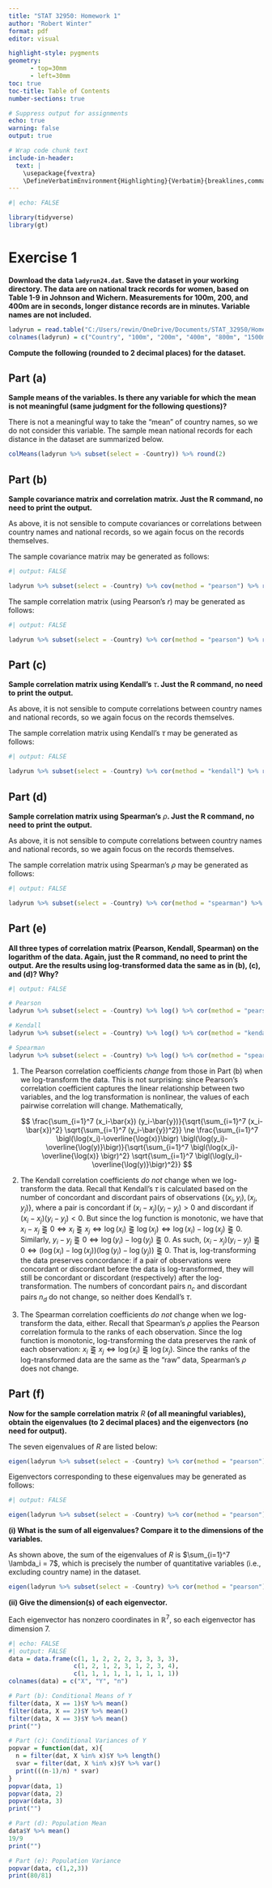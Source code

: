 ```yaml
---
title: "STAT 32950: Homework 1"
author: "Robert Winter"
format: pdf
editor: visual

highlight-style: pygments
geometry:
      - top=30mm
      - left=30mm
toc: true
toc-title: Table of Contents
number-sections: true

# Suppress output for assignments
echo: true
warning: false
output: true

# Wrap code chunk text
include-in-header:
  text: |
    \usepackage{fvextra}
    \DefineVerbatimEnvironment{Highlighting}{Verbatim}{breaklines,commandchars=\\\{\}}
---
```


```r
#| echo: FALSE

library(tidyverse)
library(gt)
```

# Exercise 1

**Download the data `ladyrun24.dat`. Save the dataset in your working directory. The data are on national track records for women, based on Table 1-9 in Johnson and Wichern. Measurements for 100m, 200, and 400m are in seconds, longer distance records are in minutes. Variable names are not included.**

```r
ladyrun = read.table("C:/Users/rewin/OneDrive/Documents/STAT_32950/Homework/HW1/ladyrun24.dat")
colnames(ladyrun) = c("Country", "100m", "200m", "400m", "800m", "1500m", "3000m", "Marathon")
```

**Compute the following (rounded to 2 decimal places) for the dataset.**

## Part (a)

**Sample means of the variables. Is there any variable for which the mean is not meaningful (same judgment for the following questions)?**

There is not a meaningful way to take the "mean" of country names, so we do not consider this variable. The sample mean national records for each distance in the dataset are summarized below.

```r
colMeans(ladyrun %>% subset(select = -Country)) %>% round(2)
```

## Part (b)

**Sample covariance matrix and correlation matrix. Just the R command, no need to print the output.**

As above, it is not sensible to compute covariances or correlations between country names and national records, so we again focus on the records themselves.

The sample covariance matrix may be generated as follows:

```r
#| output: FALSE

ladyrun %>% subset(select = -Country) %>% cov(method = "pearson") %>% round(2)
```

The sample correlation matrix (using Pearson's $r$) may be generated as follows:

```r
#| output: FALSE

ladyrun %>% subset(select = -Country) %>% cor(method = "pearson") %>% round(2)
```

## Part (c)

**Sample correlation matrix using Kendall's** $\tau$**. Just the R command, no need to print the output.**

As above, it is not sensible to compute correlations between country names and national records, so we again focus on the records themselves.

The sample correlation matrix using Kendall's $\tau$ may be generated as follows:

```r
#| output: FALSE

ladyrun %>% subset(select = -Country) %>% cor(method = "kendall") %>% round(2)
```

## Part (d)

**Sample correlation matrix using Spearman's** $\rho$**. Just the R command, no need to print the output.**

As above, it is not sensible to compute correlations between country names and national records, so we again focus on the records themselves.

The sample correlation matrix using Spearman's $\rho$ may be generated as follows:

```r
#| output: FALSE

ladyrun %>% subset(select = -Country) %>% cor(method = "spearman") %>% round(2)
```

## Part (e)

**All three types of correlation matrix (Pearson, Kendall, Spearman) on the logarithm of the data. Again, just the R command, no need to print the output. Are the results using log-transformed data the same as in (b), (c), and (d)? Why?**

```r
#| output: FALSE

# Pearson
ladyrun %>% subset(select = -Country) %>% log() %>% cor(method = "pearson") %>% round(2)

# Kendall
ladyrun %>% subset(select = -Country) %>% log() %>% cor(method = "kendall") %>% round(2)

# Spearman
ladyrun %>% subset(select = -Country) %>% log() %>% cor(method = "spearman") %>% round(2)
```

1.  The Pearson correlation coefficients *change* from those in Part (b) when we log-transform the data. This is not surprising: since Pearson's correlation coefficient captures the linear relationship between two variables, and the log transformation is nonlinear, the values of each pairwise correlation will change. Mathematically,

    $$
    \frac{\sum_{i=1}^7 (x_i-\bar{x}) (y_i-\bar{y})}{\sqrt{\sum_{i=1}^7 (x_i-\bar{x})^2} \sqrt{\sum_{i=1}^7 (y_i-\bar{y})^2}} \ne 
    \frac{\sum_{i=1}^7 \bigl(\log(x_i)-\overline{\log(x)}\bigr) \bigl(\log(y_i)-\overline{\log(y)}\bigr)}{\sqrt{\sum_{i=1}^7 \bigl(\log(x_i)-\overline{\log(x)} \bigr)^2} \sqrt{\sum_{i=1}^7 \bigl(\log(y_i)-\overline{\log(y)}\bigr)^2}}
    $$

2.  The Kendall correlation coefficients *do not* change when we log-transform the data. Recall that Kendall's $\tau$ is calculated based on the number of concordant and discordant pairs of observations $\{(x_i,y_i), (x_j,y_j)\}$, where a pair is concordant if $(x_i-x_j)(y_i-y_j)>0$ and discordant if $(x_i-x_j)(y_i-y_j)<0$. But since the log function is monotonic, we have that $x_i - x_j \gtreqqless 0 \Leftrightarrow x_i \gtreqqless x_j \Leftrightarrow \log(x_i) \gtreqqless \log(x_j) \Leftrightarrow \log(x_i) - \log(x_j) \gtreqqless 0$. Similarly, $y_i - y_j \gtreqqless 0 \Leftrightarrow \log(y_i) - \log(y_j) \gtreqqless 0$. As such, $(x_i - x_j)(y_i - y_j) \gtreqqless 0 \Leftrightarrow \bigl(\log(x_i) - \log(x_j)\bigr) \bigl(\log(y_i) - \log(y_j)\bigr) \gtreqqless 0$. That is, log-transforming the data preserves concordance: if a pair of observations were concordant or discordant before the data is log-transformed, they will still be concordant or discordant (respectively) after the log-transformation. The numbers of concordant pairs $n_c$ and discordant pairs $n_d$ do not change, so neither does Kendall's $\tau$.

3.  The Spearman correlation coefficients *do not* change when we log-transform the data, either. Recall that Spearman's $\rho$ applies the Pearson correlation formula to the ranks of each observation. Since the log function is monotonic, log-transforming the data preserves the rank of each observation: $x_i \gtreqqless x_j \Leftrightarrow \log(x_i) \gtreqqless \log(x_j)$. Since the ranks of the log-transformed data are the same as the "raw" data, Spearman's $\rho$ does not change.

## Part (f)

**Now for the sample correlation matrix** $R$ **(of all meaningful variables), obtain the eigenvalues (to 2 decimal places) and the eigenvectors (no need for output).**

The seven eigenvalues of $R$ are listed below:

```r
eigen(ladyrun %>% subset(select = -Country) %>% cor(method = "pearson"))$values %>% round(2)
```

Eigenvectors corresponding to these eigenvalues may be generated as follows:

```r
#| output: FALSE

eigen(ladyrun %>% subset(select = -Country) %>% cor(method = "pearson"))$vectors %>% round(2)
```

**(i) What is the sum of all eigenvalues? Compare it to the dimensions of the variables.**

As shown above, the sum of the eigenvalues of $R$ is $\sum_{i=1}^7 \lambda_i = 7$, which is precisely the number of quantitative variables (i.e., excluding country name) in the dataset.

```r
eigen(ladyrun %>% subset(select = -Country) %>% cor(method = "pearson"))$values %>% sum()
```

**(ii) Give the dimension(s) of each eigenvector.**

Each eigenvector has nonzero coordinates in $\mathbb{R}^7$, so each eigenvector has dimension $7$.

<!--# Scratchwork for Q2 -->

```r
#| echo: FALSE
#| output: FALSE
data = data.frame(c(1, 1, 2, 2, 2, 3, 3, 3, 3),
                  c(1, 2, 1, 2, 3, 1, 2, 3, 4),
                  c(1, 1, 1, 1, 1, 1, 1, 1, 1))
colnames(data) = c("X", "Y", "n")

# Part (b): Conditional Means of Y
filter(data, X == 1)$Y %>% mean()
filter(data, X == 2)$Y %>% mean()
filter(data, X == 3)$Y %>% mean()
print("")

# Part (c): Conditional Variances of Y
popvar = function(dat, x){
  n = filter(dat, X %in% x)$Y %>% length()
  svar = filter(dat, X %in% x)$Y %>% var()
  print(((n-1)/n) * svar)
}
popvar(data, 1)
popvar(data, 2)
popvar(data, 3)
print("")

# Part (d): Population Mean
data$Y %>% mean()
19/9
print("")

# Part (e): Population Variance
popvar(data, c(1,2,3))
print(80/81)
```
